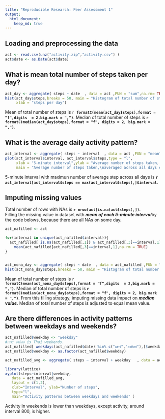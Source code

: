 ---
title: "Reproducible Research: Peer Assessment 1"
output: 
  html_document:
    keep_md: true
---


## Loading and preprocessing the data
```{r load_data, echo=TRUE}
act <- read.csv(unz("activity.zip","activity.csv") )
act$date <- as.Date(act$date)
```


## What is mean total number of steps taken per day?
```{r steps_per_day, echo=TRUE}
act_day <- aggregate( steps ~ date  , data = act ,FUN = "sum",na.rm= TRUE)
hist(act_day$steps,breaks = 50, main = "Histogram of total number of steps taken per day", 
     xlab = "steps per day")
```

Mean of total number of steps is **`r formatC(mean(act_day$steps),format = "f",digits  = 2,big.mark = ",")`**.
Median of total number of steps is **`r formatC(median(act_day$steps),format = "f", digits = 2, big.mark = ",")`**. 

## What is the average daily activity pattern?
```{r steps_interval, echo=TRUE}
act_interval <- aggregate( steps ~ interval  , data = act ,FUN = "mean")
plot(act_interval$interval, act_interval$steps,type = "l",
     xlab = "5-minute interval",ylab = "Average number of steps taken, averaged across all days", 
     main = "Average number of steps taken,\naveraged across all days of 5-minute interval")
```  

5-minute interval with maximun number of average step across all days is  **`r act_interval[act_interval$steps == max(act_interval$steps),]$interval`**.

## Imputing missing values

Total number of rows with NAs is **`r nrow(act[is.na(act$steps),])`**.  
Filling the missing value in dataset with ***mean of each 5-minute interval***by the code belows, because there are all NAs on some day.

```{r imput_na, echo=TRUE}
act_nafilled <- act

for(interval in unique(act_nafilled$interval)){
  act_nafilled[ is.na(act_nafilled[,1]) & act_nafilled[,3]==interval,1] <- 
    mean(act_nafilled[act_nafilled[,3]==interval,1],na.rm = TRUE)
}


act_nona_day <- aggregate( steps ~ date  , data = act_nafilled ,FUN = "sum")
hist(act_nona_day$steps,breaks = 50, main = "Histogram of total number of steps taken per day (with filling NAs)",xlab = "steps per day")

```

Mean of total number of steps is **`r formatC(mean(act_nona_day$steps),format = "f",digits  = 2,big.mark = ",")`**.
Median of total number of steps is **`r formatC(median(act_nona_day$steps),format = "f", digits = 2, big.mark = ",")`**. 
From this filling strategy, imputing missing data impact on ***median value***. Median of total number of steps is adjusted to equal mean value.

## Are there differences in activity patterns between weekdays and weekends?
```{r weekday_end_diff, echo=TRUE}
act_nafilled$weekday <- "weekday"
#เสาร์ อาทิตย์ is Thai weekends.
act_nafilled[ weekdays(act_nafilled$date) %in% c("เสาร์","อาทิตย์"),]$weekday <- "weekend"
act_nafilled$weekday <- as.factor(act_nafilled$weekday)

act_nafilled_avg <- aggregate( steps ~ interval + weekday   , data = act_nafilled ,FUN = "mean",na.rm= TRUE)

library(lattice) 
xyplot(steps~interval|weekday, 
   data = act_nafilled_avg,
   layout = c(1,2),
   xlab="Interval", ylab="Number of steps",
   type="l",
   main="Activity patterns between weekdays and weekends" ) 

```

Activity in weekends is lower than weekdays, except activity, around interval 800, is higher.
